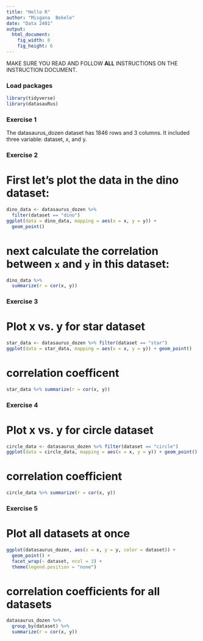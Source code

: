 ```yaml
---
title: "Hello R"
author: "Misgana  Bekele"
date: "Data 2401"
output: 
  html_document: 
    fig_width: 8
    fig_height: 6
---
```


MAKE SURE YOU READ AND FOLLOW **ALL** INSTRUCTIONS ON THE INSTRUCTION DOCUMENT. 

### Load packages

```r
library(tidyverse) 
library(datasauRus)
```


### Exercise 1

The datasaurus_dozen dataset has 1846 rows and 3 columns. It included three variable: dataset, x, and y.

### Exercise 2



# First let's plot the data in the dino dataset:

```r
dino_data <- datasaurus_dozen %>%
  filter(dataset == "dino")
ggplot(data = dino_data, mapping = aes(x = x, y = y)) +
  geom_point()
```

# next calculate the correlation between `x` and `y` in this dataset:

```r
dino_data %>%
  summarize(r = cor(x, y))
```

### Exercise 3



# Plot x vs. y for star dataset 

```r
star_data <- datasaurus_dozen %>% filter(dataset == "star") 
ggplot(data = star_data, mapping = aes(x = x, y = y)) + geom_point()

```

# correlation coefficent 
 
```r
star_data %>% summarize(r = cor(x, y))

```

### Exercise 4

# Plot x vs. y for circle dataset

```r
circle_data <- datasaurus_dozen %>% filter(dataset == "circle")
ggplot(data = circle_data, mapping = aes(x = x, y = y)) + geom_point()


```



# correlation coefficient
```r
circle_data %>% summarize(r = cor(x, y))

```

### Exercise 5

# Plot all datasets at once

```r
ggplot(datasaurus_dozen, aes(x = x, y = y, color = dataset)) +
  geom_point() +
  facet_wrap(~ dataset, ncol = 3) +
  theme(legend.position = "none")
```

# correlation coefficients for all datasets
```r
datasaurus_dozen %>% 
  group_by(dataset) %>% 
  summarize(r = cor(x, y))
```

